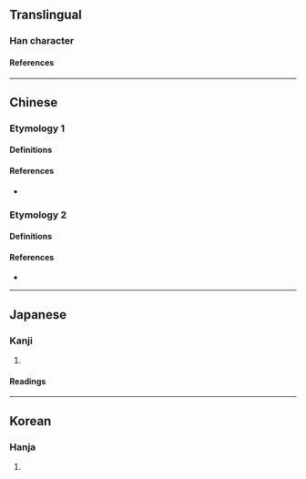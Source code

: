 {{character info/new}}
==Translingual==

===Han character===
{{Han char|rn=5|rad=乙|as=05|sn=6|four=22610|canj=IRU|ids=⿰台乚}}

====References====
{{Han ref|kx=0084.110|dkj=00181|dj=0171.100|hdz=10053.120|uh=4E68}}

----

==Chinese==

===Etymology 1===

====Definitions====
{{zh-see|始}}

====References====
* {{R:twedu|A00908-001#26}}

===Etymology 2===

====Definitions====
{{zh-see|亂|v}}

====References====
* {{R:twedu|A00045-017-1}}

----

==Japanese==

===Kanji===
{{ja-kanji|grade=|rs=乙05}}

# {{alternative form of|始|lang=ja}}

====Readings====
{{ja-readings
|goon=し
|kanon=し
|kun=はじ-める, はじ-め, はじ-まる
}}

----

==Korean==

===Hanja===
{{ko-hanja|hangeul=시|rv=si|mr=si}}

# {{defn|lang=ko|sort=乙05}}